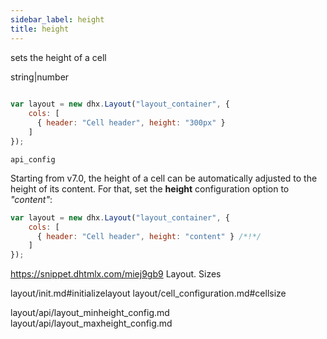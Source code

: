 ```yaml
---
sidebar_label: height
title: height
---
```



          


<Short>
 
sets the height of a cell





</Short>



<Type>
 string|number


</Type>


~~~js
 
var layout = new dhx.Layout("layout_container", {
    cols: [
      { header: "Cell header", height: "300px" }
    ]
});


~~~
	api_config

<Descr>
 
Starting from v7.0, the height of a cell can be automatically adjusted to the height of its content. For that, set the <strong>height</strong> configuration option to *"content"*:

~~~js
var layout = new dhx.Layout("layout_container", {
    cols: [
      { header: "Cell header", height: "content" } /*!*/
    ]
});
~~~


</Descr>


 https://snippet.dhtmlx.com/miej9gb9	Layout. Sizes

 layout/init.md#initializelayout
layout/cell_configuration.md#cellsize

 
layout/api/layout_minheight_config.md
layout/api/layout_maxheight_config.md
